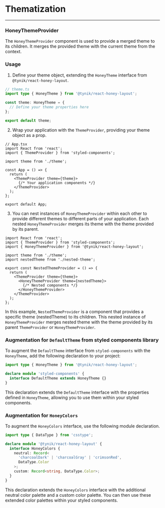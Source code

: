
# Thematization

---

### HoneyThemeProvider

The `HoneyThemeProvider` component is used to provide a merged theme to its children.
It merges the provided theme with the current theme from the context.

### Usage

1. Define your theme object, extending the `HoneyTheme` interface from `@tynik/react-honey-layout`.

~~~ts
// theme.ts
import type { HoneyTheme } from '@tynik/react-honey-layout';

const theme: HoneyTheme = {
  // Define your theme properties here
};

export default theme;
~~~

2. Wrap your application with the `ThemeProvider`, providing your theme object as a prop.

~~~tsx
// App.tsx
import React from 'react';
import { ThemeProvider } from 'styled-components';

import theme from './theme';

const App = () => {
  return (
    <ThemeProvider theme={theme}>
      {/* Your application components */}
    </ThemeProvider>
  );
};

export default App;
~~~

3. You can nest instances of `HoneyThemeProvider` within each other to provide different themes to different parts of your application.
Each nested `HoneyThemeProvider` merges its theme with the theme provided by its parent.

~~~tsx
import React from 'react';
import { ThemeProvider } from 'styled-components';
import { HoneyThemeProvider } from '@tynik/react-honey-layout';

import theme from './theme';
import nestedTheme from './nested-theme';

export const NestedThemeProvider = () => {
  return (
    <ThemeProvider theme={theme}>
      <HoneyThemeProvider theme={nestedTheme}>
        {/* Nested components */}
      </HoneyThemeProvider>
    </ThemeProvider>
  );
};
~~~

In this example, `NestedThemeProvider` is a component that provides a specific theme (nestedTheme) to its children.
This nested instance of `HoneyThemeProvider` merges nested theme with the theme provided by its parent `ThemeProvider` or `HoneyThemeProvider`.

### Augmentation for `DefaultTheme` from styled components library

To augment the `DefaultTheme` interface from `styled-components` with the `HoneyTheme`, add the following declaration to your project:

~~~ts
import type { HoneyTheme } from '@tynik/react-honey-layout';

declare module 'styled-components' {
  interface DefaultTheme extends HoneyTheme {}
}
~~~

This declaration extends the `DefaultTheme` interface with the properties defined in `HoneyTheme`, allowing you to use them within your styled components.

### Augmentation for `HoneyColors`

To augment the `HoneyColors` interface, use the following module declaration.

~~~ts
import type { DataType } from 'csstype';

declare module '@tynik/react-honey-layout' {
  interface HoneyColors {
    neutral: Record<
      'charcoalDark' | 'charcoalGray' | 'crimsonRed',
      DataType.Color
    >;
    custom: Record<string, DataType.Color>;
  }
}
~~~

This declaration extends the `HoneyColors` interface with the additional neutral color palette and a custom color palette.
You can then use these extended color palettes within your styled components.
